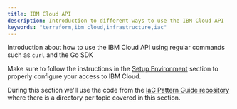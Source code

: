 ```yaml
---
title: IBM Cloud API
description: Introduction to different ways to use the IBM Cloud API
keywords: "terraform,ibm cloud,infrastructure,iac"
---
```


<PageDescription>

Introduction about how to use the IBM Cloud API using regular commands such as `curl` and the Go SDK

</PageDescription>

Make sure to follow the instructions in the [Setup Environment](/iac/setup-environment) section to properly configure your access to IBM Cloud.

During this section we'll use the code from the [IaC Pattern Guide repository](https://github.com/IBM/cloud-enterprise-examples/) where there is a directory per topic covered in this section.

